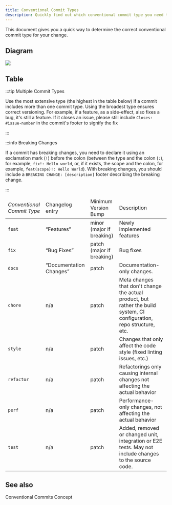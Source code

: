 ```yaml
---
title: Conventional Commit Types
description: Quickly find out which conventional commit type you need to use.
---
```


<!--
Reference
=========

=== When to use this template:
When you're documenting some topic so that users (e.g., ecosystem developers)
can quickly lookup a fact. These articles typically consist of a list, a
definition list, a table, or some other form of "quick-to-lookup" information.

=== When not to use this template:
Do not use a reference article to explain a concept. You should keep additional
information within the reference article to a minimum so that knowledgeable users
can quickly see the facts that are relevant to them. You can link to concepts and
other topics to explain specific concepts, if necessary.

=== Writing tips:
- Write in the present tense
- Use neutral pronouns (they/them instead of he/she and him/her)
- Be respectful to everyone
- Be aware of the potential for cultural misunderstandings
- Keep the amount of additional information to a minimum (focus on the facts)
- If necessary, link to concept topics. Do not explain them in the article
- Use a suitable form of content so that readers can quickly look up the desired
  information (e.g., a table, a list, a diagram, or something else)
-->

<!-- Relevant imports: -->


<!-- Short description of what information this document provides: -->

This document gives you a quick way to determine the correct conventional commit
type for your change.

## Diagram

<img
	src="/telestion-docs/img/drawio-diagrams/conventional-commits/conventional-commits-decision-table.svg"
	className="invertable"
/>

## Table

:::tip Multiple Commit Types

Use the most extensive type (the highest in the table below) if a commit
includes more than one commit type. Using the broadest type ensures correct
versioning. For example, if a feature, as a side-effect, also fixes a bug, it's
still a feature. If it closes an issue, please still include
`Closes: #issue-number` in the commit's footer to signify the fix

:::

:::info Breaking Changes

If a commit has breaking changes, you need to declare it using an exclamation
mark (`!`) before the colon (between the type and the colon (`:`), for example,
`fix!: Hello world`, or, if it exists, the scope and the colon, for example,
`feat(scope)!: Hello World`). With breaking changes, you should include a
`BREAKING CHANGE: [description]` footer describing the breaking change.

:::

<table id="table_fhj_gnv_vnb">
	<thead>
		<tr>
			<td>
				<i>Conventional Commit Type</i>
			</td>
			<td>Changelog entry</td>
			<td>Minimum Version Bump</td>
			<td>Description</td>
		</tr>
	</thead>
	<tbody>
		<tr>
			<td>
				<code>feat</code>
			</td>
			<td>
				<q>Features</q>
			</td>
			<td>minor (major if breaking)</td>
			<td>Newly implemented features</td>
		</tr>
		<tr>
			<td>
				<code>fix</code>
			</td>
			<td>
				<q>Bug Fixes</q>
			</td>
			<td>patch (major if breaking)</td>
			<td>Bug fixes</td>
		</tr>
		<tr>
			<td>
				<code>docs</code>
			</td>
			<td>
				<q>Documentation Changes</q>
			</td>
			<td>patch</td>
			<td>Documentation-only changes.</td>
		</tr>
		<tr>
			<td>
				<code>chore</code>
			</td>
			<td>n/a</td>
			<td>patch</td>
			<td>
				Meta changes that don't change the actual product, but rather the build
				system, CI configuration, repo structure, etc.
			</td>
		</tr>
		<tr>
			<td>
				<code>style</code>
			</td>
			<td>n/a</td>
			<td>patch</td>
			<td>
				Changes that only affect the code style (fixed linting issues, etc.)
			</td>
		</tr>
		<tr>
			<td>
				<code>refactor</code>
			</td>
			<td>n/a</td>
			<td>patch</td>
			<td>
				Refactorings only causing internal changes not affecting the actual
				behavior
			</td>
		</tr>
		<tr>
			<td>
				<code>perf</code>
			</td>
			<td>n/a</td>
			<td>patch</td>
			<td>Performance-only changes, not affecting the actual behavior</td>
		</tr>
		<tr>
			<td>
				<code>test</code>
			</td>
			<td>n/a</td>
			<td>patch</td>
			<td>
				Added, removed or changed unit, integration or E2E tests. May not
				include changes to the source code.
			</td>
		</tr>
	</tbody>
</table>

<!-- Content (e.g., a table, a list, a diagram, or a definition list) -->

## See also

<Reference to="../concepts/conventional-commits">
    Conventional Commits Concept
</Reference>

<!--
Snippets
--------

<Reference to="../other-article">
    Relative Link to other article
</Reference>

<Reference to="https://www.example.com">
    Example Website
</Reference>
-->
